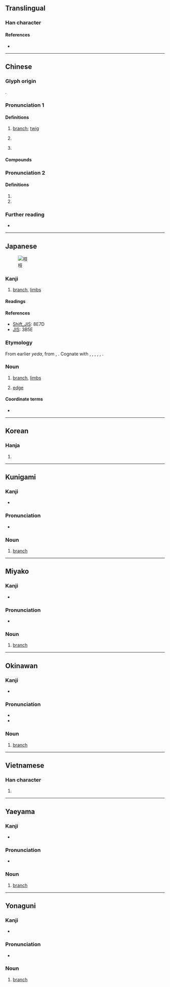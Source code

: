 {{also|支}}
{{character info/new}}
==Translingual==

===Han character===
{{Han char|rn=75|rad=木|as=04|sn=8|four=44947|canj=DJE|ids=⿰木支}}

====References====
* {{Han ref|kx=0516.120|dkj=14557|dj=0904.060|hdz=21165.070|uh=679D|ud=26525|bh=AA4B|bd=43595}}

----

==Chinese==
{{zh-forms}}

===Glyph origin===
{{Han etym}}
{{Han compound|木|支|c1=s|c2=p|ls=psc|t1=tree}}.

===Pronunciation 1===
{{zh-pron
|m=zhī
|c=zi1
|h=pfs=kî
|mn=ki/chi
|mn_note=ki - vernacular; chi - literary
|mn-t=gi1
|mc=y
|oc=y
|ma=
|cat=n,cls,pn
}}

====Definitions====
{{zh-hanzi}}

# [[branch]]; [[twig]]
#: {{zh-syn|丫枝|樹椏}}
#: {{zh-x|柳 枝 低垂 在 水面 上{shang}。|The '''branches''' of the willows drooped over the water.}}
#: {{zh-x|他 把 不 結{jiē}果 的 枝 都 修剪 掉。|He pruned every '''branch''' that did not bear fruit.}}
# {{zh-classifier|long cylindrical objects (stick, pen, rod, flower with stem, etc)}}
#: {{zh-x|一 枝 鉛筆|a pencil}}
#: {{zh-x|一 枝 槍|a gun}}
# {{surname|lang=zh}}

====Compounds====
{{zh-der|荔枝|樹枝|佔高枝兒|不蔓不枝|孫枝|一枝春|傲霜枝|一枝花|修枝|一枝棲|反掌折枝|側枝|彊幹弱枝|別生枝節|巴高枝兒|強本弱枝|宗枝|一枝獨秀|同氣連枝|壓枝|南枝北枝|剪枝|強幹弱枝|枝官|攀枝運動|枝解|枝詞蔓語|添枝加葉|枝頭|故生枝節|橄欖枝|本枝|本枝百世|接枝|枝條|枝繁葉茂|枝幹|枝辭|枯枝再春|打金枝|枝椏|玉枝卜壽|柔枝嫩葉|枝葉|整枝|櫱枝|根朽枝枯|玉葉金枝|桂林一枝|正枝正葉|枝枝節節|桂枝|有枝節|枝葉扶疏|瓊枝玉樹|橫生枝節|枝針|比目連枝|枝蔓|登枝捐本|瘋枝|有枝有葉|番荔枝|比翼連枝|旁生枝節|攀高枝|插枝|爬高枝兒|拖枝馬遠|枝棲|登高枝|槍枝|添枝接葉|璚枝|瓊枝玉葉|橫枝兒|枝節|百枝蓮|柳枝|柘枝|枝梧|枝梢|枝柯|枝杈|枝兒|枝接|有枝添葉|楊枝魚|折枝|連枝樹|粗枝大葉|鷦鷯一枝|花枝招展|節外生枝|細枝末節|連枝帶葉|繁華損枝|花枝|節上生枝|高枝兒|跳枝兒|連理枝分|荔枝奴|連枝分葉|葉枝|翦枝竭流|金枝玉葉|竹枝詞|胡枝子|連理枝|詞無枝葉|配子枝|連枝比翼|連枝|花枝兒|軟枝黃蟬|莓枝|花枝招颭|枝江|丫枝|椏枝|虯枝|枝城}}

===Pronunciation 2===
{{zh-pron
|m=qí
|c=kei4
|ma=y
|cat=n,a
}}

====Definitions====
{{zh-hanzi}}

# {{zh-alt-form|跂|extra toe}}
# {{zh-alt-form|歧|divergent}}

===Further reading===
* {{thcwd|4211}}

{{zh-cat|Intermediate|Trees}}

----

==Japanese==
[[File:Acacia constricta branch.jpg|thumb|枝]]

===Kanji===
{{ja-kanji|grade=5|rs=木04}}

# [[branch]], [[limbs]]

====Readings====
{{ja-readings|goon=し, ぎ|kanon=し, き|kun=えだ-|nanori=え, えだ, き, しげ, しな}}

====References====
* [[Wikipedia:Shift_JIS|Shift_JIS]]: 8E7D
* [[Wikipedia:JIS encoding|JIS]]: 3B5E

===Etymology===
From earlier ''yeda'', from {{inh|ja|jpx-pro|*yənta}}, {{m|jpx-pro|*yenta}}. Cognate with {{cog|xug|枝|tr=ゆだー, yudā}}, {{cog|mvi|枝|tr=ゆだ, yuda}}, {{cog|ryu|枝|tr=いぃだ, yida}}, {{m|ryu|枝|tr=ゆだ, yuda}}, {{cog|rys|枝|tr=ゆだ, yuda}}, {{cog|yoi|枝|tr=どぅだ, duda}}.

===Noun===
{{ja-noun|えだ}}

# [[branch]], [[limbs]]
# {{lb|ja|graph theory|sort=えだ}} [[edge]]

====Coordinate terms====
* {{ja-r|葉|gloss=leaf|は}}

{{c|ja|Trees|sort=えだ}}
----

==Korean==

===Hanja===
{{ko-hanja|hangeul=[[지]]|eumhun=|rv=ji|mr=chi|y=ci}}

# {{defn|lang=ko|sort=木04}}

----

==Kunigami==

===Kanji===
{{head|xug|Han character}}

* {{ja-readings|kun=[[ゆだー]] (yudā)}}

===Pronunciation===
* {{IPA|/judaː/|lang=xug|sort=ゆだあ}}

===Noun===
{{head|xug|noun|hiragana|ゆだー|romaji|yudā|sort=ゆだあ}}

# [[branch]]

{{c|xug|Trees|sort=ゆだあ}}
----

==Miyako==

===Kanji===
{{head|mvi|Han character}}

* {{ja-readings|kun=[[ゆだ]] (yuda)}}

===Pronunciation===
* {{IPA|/juda/|lang=mvi|sort=ゆだ}}

===Noun===
{{head|mvi|noun|hiragana|ゆだ|romaji|yuda|sort=ゆだ}}

# [[branch]]

{{c|mvi|Trees|sort=ゆだ}}
----

==Okinawan==

===Kanji===
{{head|ryu|Han character}}

* {{ja-readings|kun=[[いぃだ]] (yida), [[ゆだ]] (yuda)}}

===Pronunciation===
* {{IPA|/jida/|lang=ryu|sort=いぃだ}}
* {{IPA|/juda/|lang=ryu}}

===Noun===
{{head|ryu|noun|hiragana|いぃだ|romaji|yida|hiragana|ゆだ|romaji|yuda|sort=いぃだ}}

# [[branch]]

{{c|ryu|Trees|sort=いぃだ}}
----

==Vietnamese==

===Han character===
{{vi-hantu|[[chi]], [[che]]|rs=木04}}

# {{defn|lang=vi|sort=木04}}

----

==Yaeyama==

===Kanji===
{{head|rys|Han character}}

* {{ja-readings|kun=[[ゆだ]] (yuda)}}

===Pronunciation===
* {{IPA|/juda/|lang=rys|sort=ゆだ}}

===Noun===
{{head|rys|noun|hiragana|ゆだ|romaji|yuda|sort=ゆだ}}

# [[branch]]

{{c|rys|Trees|sort=ゆだ}}
----

==Yonaguni==

===Kanji===
{{head|yoi|Han character}}

* {{ja-readings|kun=[[どぅだ]] (duda)}}

===Pronunciation===
* {{IPA|/duda/|lang=yoi|とぅだ'}}

===Noun===
{{head|yoi|noun|hiragana|どぅだ|romaji|duda|sort=とぅだ'}}

# [[branch]]

{{c|yoi|Trees|sort=とぅだ'}}
